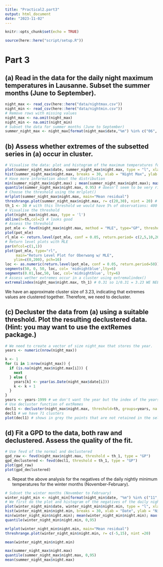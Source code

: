 ```yaml
---
title: "Practical2.part3"
output: html_document
date: "2023-11-02"
---
```


```r
knitr::opts_chunk$set(echo = TRUE)
```

```r
source(here::here("script/setup.R"))
```
# Part 3 
## (a) Read in the data for the daily night maximum temperatures in Lausanne. Subset the summer months (June to September).
```r
night_max <- read_csv(here::here("data/nightmax.csv"))  
night_min <- read_csv(here::here("data/nightmin.csv"))
# Remove rows with missing values
night_max <- na.omit(night_max)
night_min <- na.omit(night_min)
# Subset the data for summer months (June to September)
summer_night_max <- night_max[format(night_max$date,"%m") %in% c("06", "07", "08", "09"), ] 
```

## (b) Assess whether extremes of the subsetted series in (a) occur in cluster.
```r
# Visualise the data: plot and histogram of the maximum temperatures for the summer months 
plot(summer_night_max$date, summer_night_max$night.max, type = "l", xlab = "Date", ylab = "Night Max Temperature", main = "Summer Night Max Temperatures")
hist(summer_night_max$night.max, breaks = 30, xlab = "Night Max", ylab = "Frequency", main = "Histogram of summer night max temperatures")
# Have more information about the distribution 
min(summer_night_max$night.max) ; mean(summer_night_max$night.max); max(summer_night_max$night.max)
quantile(summer_night_max$night.max, 0.95) # doesn't seem to be very right-skewed 
# Choose the threshold using the mrlplot()
mrlplot(summer_night_max$night.max, main="Mean residual")
threshrange.plot(summer_night_max$night.max, r= c(20,30), nint = 20) # we are going to use 30 
th_1 <- 30 # with this threshold we would have 5% of observations: 400 so seems good. 
# Visualise the threshold 
plot(night_max$night.max, type = 'l')
abline(h=th,col=2) # looks good 
# Assess the threshold
pot_mle <- fevd(night_max$night.max, method = "MLE", type="GP", threshold=th_1) 
plot(pot_mle) 
rl_mle <- return.level(pot_mle, conf = 0.05, return.period= c(2,5,10,20,50,100), do.ci=T) # diagnostic plot looks good and coinfidence interval become wider the longer the return level, which make sense 
# Return level plots with MLE 
par(mfcol=c(1,1))
plot(pot_mle, type="rl",
     main="Return Level Plot for Oberwang w/ MLE",
    ylim=c(0,200), pch=16)
loc <- as.numeric(return.level(pot_mle, conf = 0.05, return.period=50))
segments(50, 0, 50, loc, col= 'midnightblue',lty=6)
segments(0.01,loc,50, loc, col='midnightblue', lty=6)
# Assess wether extremes occur in a cluster using extremalindex()
extremalindex(night_max$night.max, th_1) # 0.31 so 1/0.31 = 3.23 WE NEED TO DECLUSTER 


```
We have an approximate cluster size of 3.23, indicating that extremes values are clustered together. Therefore, we need to decluster. 

## (c) Decluster the data from (a) using a suitable threshold. Plot the resulting declustered data. (Hint: you may want to use the extRemes package.)
```r
# We need to create a vector of size night_max that stores the year. 
years <- numeric(nrow(night_max))

k <- 1
for (i in 1:nrow(night_max)) {
  if (is.na(night_max$night.max[i])) {
    next
  } else {
    years[k] <- year(as.Date(night_max$date[i]))
    k <- k + 1
  }
}
years <- years-1999 # we don't want the year but the index of the years
# Use decluster function of extRemes 
decl1 <- decluster(night_max$night.max, threshold=th, groups=years, na.action=na.omit) # vector and groups need to have the same size 
decl1 # we have 71 clusters 
plot(decl1) # shows in grey the points that are not retained in the selection 
```

## (d) Fit a GPD to the data, both raw and declustered. Assess the quality of the fit. 
```r
# Use fevd of the normal and declustered 
gpd_raw <- fevd(night_max$night.max, threshold = th_1, type = "GP")
gpd_declustered <- fevd(decl1, threshold = th_1, type = "GP")
plot(gpd_raw)
plot(gpd_declustered)
```

(e) Repeat the above analysis for the negatives of the daily nightly minimum temperatures for the
winter months (November-February).
```r
# Subset the winter months (November to February)
winter_night_min <- night_min[format(night_min$date, "%m") %in% c("11", "12", "01", "02"), ]
# We first do the plot and histogram of the negatives of the daily nightly minimum temperatures for the winter months (November-February).
plot(winter_night_min$date, winter_night_min$night.min, type = "l", xlab = "Date", ylab = "Night Min Temperature", main = "Winter Night Min Temperatures")
hist(winter_night_min$night.min, breaks = 30, xlab = "Date", ylab = "Night Min Temperature", main = "Winter Night Min Temperatures frequency")
min(winter_night_min$night.min); mean(winter_night_min$night.min); max(winter_night_min$night.min)
quantile(winter_night_min$night.min, 0,95)

mrlplot(winter_night_min$night.min, main="Mean residual")
threshrange.plot(winter_night_min$night.min, r= c(-5,15), nint =20)

mean(winter_night_min$night.min)

max(summer_night_max$night.max)
quantile(summer_night_max$night.max, 0,95)
mean(summer_night_max$night.max)

```

